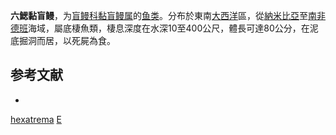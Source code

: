 {{Speciesbox
| taxon = Eptatretus hexatrema
| binomial_authority = [[Müller|Müller]], 1836
| status = LC
| status_system = IUCN3.1
| image = Hagfish at the Oakburn DSC09110.JPG
| synonyms =
* ''Bdellostoma hexatrema'' <small>Müller 1836</small>
* ''Heptatretus hexatremus'' <small>(Müller 1836)</small>
* ''Hexatrema hexatremum'' <small>(Müller 1836)</small>
* ''Bdellostoma heterotremum'' <small>Müller 1836</small>
* ''Heterotrema heterotremum'' <small>(Müller 1836)</small>
| synonyms_ref=<ref>{{Cite web|last=Froese|first=R.|last2=Pauly|first2=D.|year=2017|title=Myxinidae|url=http://www.fishbase.se/Summary/FamilySummary.php?ID=2|website=[[FishBase|FishBase]] version (02/2017)|accessdate=18 May 2017|archive-date=2020-02-07|archive-url=https://web.archive.org/web/20200207092855/https://www.fishbase.se/Summary/FamilySummary.php?ID=2|dead-url=no}}</ref><ref>{{cite journal |last1=Van Der Laan |first1=Richard |last2=Eschmeyer |first2=William N. |last3=Fricke |first3=Ronald |title=Family-group names of Recent fishes |journal=Zootaxa |date=11 November 2014 |volume=3882 |issue=1 |pages=1-230 |doi=10.11646/zootaxa.3882.1.1 |pmid=25543675 |url=https://www.ncbi.nlm.nih.gov/pubmed/25543675 |accessdate=4 December 2019 |archive-date=2019-12-26 |archive-url=https://web.archive.org/web/20191226063038/https://www.ncbi.nlm.nih.gov/pubmed/25543675 |dead-url=no }}</ref>
}}

'''六鰓黏盲鳗'''，为[[盲鳗科|盲鳗科]][[黏盲鳗属|黏盲鳗属]]的[[鱼类|鱼类]]。分布於東南[[大西洋|大西洋]]區，從[[納米比亞|納米比亞]]至[[南非|南非]][[德班|德班]]海域，屬底棲魚類，棲息深度在水深10至400公尺，體長可達80公分，在泥底掘洞而居，以死屍為食。

== 参考文献 ==
*{{FishBase_species|genus=Eptatretus|species=hexatrema|year=2011|month=12}}

{{鱼类小作品}}
{{Taxonbar}}
[[Category:黏盲鳗属|hexatrema]]
[[Category:1836年描述的魚類|E]]